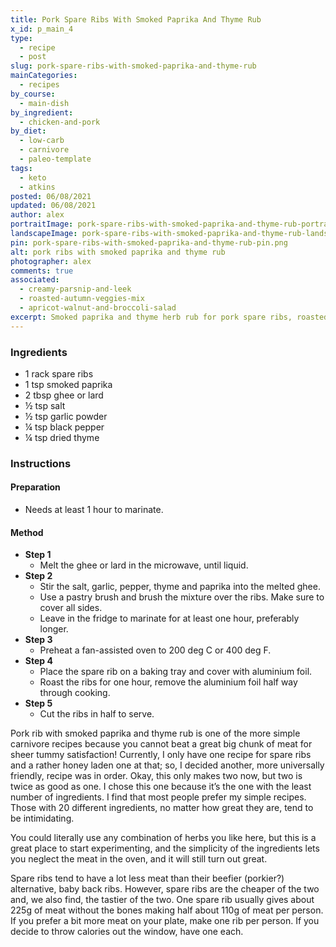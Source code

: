```yaml
---
title: Pork Spare Ribs With Smoked Paprika And Thyme Rub
x_id: p_main_4
type:
  - recipe
  - post
slug: pork-spare-ribs-with-smoked-paprika-and-thyme-rub
mainCategories: 
  - recipes
by_course:
  - main-dish
by_ingredient:
  - chicken-and-pork
by_diet:
  - low-carb
  - carnivore
  - paleo-template
tags:
  - keto
  - atkins
posted: 06/08/2021
updated: 06/08/2021
author: alex
portraitImage: pork-spare-ribs-with-smoked-paprika-and-thyme-rub-portrait.png
landscapeImage: pork-spare-ribs-with-smoked-paprika-and-thyme-rub-landscape.png
pin: pork-spare-ribs-with-smoked-paprika-and-thyme-rub-pin.png
alt: pork ribs with smoked paprika and thyme rub
photographer: alex
comments: true
associated:
  - creamy-parsnip-and-leek
  - roasted-autumn-veggies-mix
  - apricot-walnut-and-broccoli-salad
excerpt: Smoked paprika and thyme herb rub for pork spare ribs, roasted in the oven.
---
```


<Ingredients>

### Ingredients
    
  - 1 rack spare ribs
  - 1 tsp smoked paprika
  - 2 tbsp ghee or lard
  - ½ tsp salt
  - ½ tsp garlic powder
  - ¼ tsp black pepper
  - ¼ tsp dried thyme

</Ingredients>

<Instructions>

### Instructions

#### Preparation

  - Needs at least 1 hour to marinate.

#### Method

  - **Step 1**
    - Melt the ghee or lard in the microwave, until liquid.
  - **Step 2**
    - Stir the salt, garlic, pepper, thyme and paprika into the melted ghee.
    - Use a pastry brush and brush the mixture over the ribs. Make sure to cover all sides.
    - Leave in the fridge to marinate for at least one hour, preferably longer.
  - **Step 3**
    - Preheat a fan-assisted oven to 200 deg C or 400 deg F.
  - **Step 4**
    - Place the spare rib on a baking tray and cover with aluminium foil.
    - Roast the ribs for one hour, remove the aluminium foil half way through cooking.
  - **Step 5**
    - Cut the ribs in half to serve.

</Instructions>

<PostBody>

Pork rib with smoked paprika and thyme rub is one of the more simple carnivore recipes because you cannot beat a great big chunk of meat for sheer tummy satisfaction! Currently, I only have one recipe for spare ribs and a rather honey laden one at that; so, I decided another, more universally friendly, recipe was in order. Okay, this only makes two now, but two is twice as good as one. I chose this one because it’s the one with the least number of ingredients. I find that most people prefer my simple recipes. Those with 20 different ingredients, no matter how great they are, tend to be intimidating.

You could literally use any combination of herbs you like here, but this is a great place to start experimenting, and the simplicity of the ingredients lets you neglect the meat in the oven, and it will still turn out great.

Spare ribs tend to have a lot less meat than their beefier (porkier?) alternative, baby back ribs. However, spare ribs are the cheaper of the two and, we also find, the tastier of the two.  One spare rib usually gives about 225g of meat without the bones making half about 110g of meat per person. If you prefer a bit more meat on your plate, make one rib per person. If you decide to throw calories out the window, have one each.

</PostBody>



